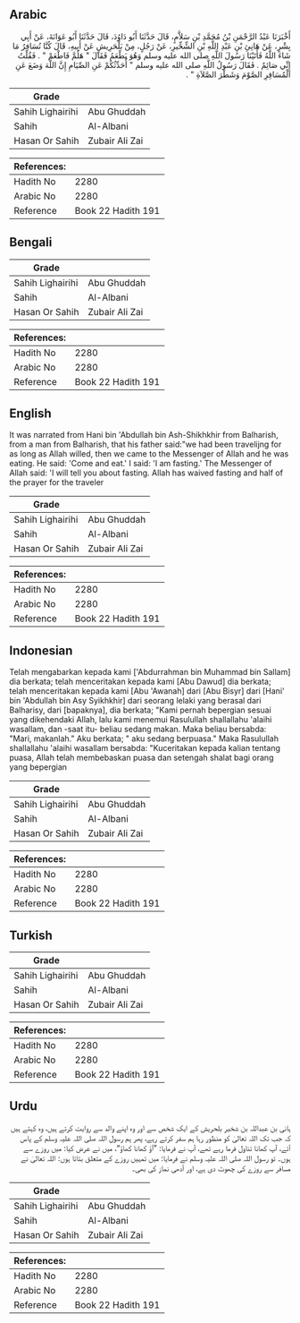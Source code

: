 ## Arabic


<div dir="rtl" lang="ar" style={{fontSize:'larger',backgroundColor:'#f8f9fa',padding:20}}>
أَخْبَرَنَا عَبْدُ الرَّحْمَنِ بْنُ مُحَمَّدِ بْنِ سَلاَّمٍ، قَالَ حَدَّثَنَا أَبُو دَاوُدَ، قَالَ حَدَّثَنَا أَبُو عَوَانَةَ، عَنْ أَبِي بِشْرٍ، عَنْ هَانِئِ بْنِ عَبْدِ اللَّهِ بْنِ الشِّخِّيرِ، عَنْ رَجُلٍ، مِنْ بَلْحَرِيشٍ عَنْ أَبِيهِ، قَالَ كُنَّا نُسَافِرُ مَا شَاءَ اللَّهُ فَأَتَيْنَا رَسُولَ اللَّهِ صلى الله عليه وسلم وَهُوَ يَطْعَمُ فَقَالَ ‏"‏ هَلُمَّ فَاطْعَمْ ‏"‏ ‏.‏ فَقُلْتُ إِنِّي صَائِمٌ ‏.‏ فَقَالَ رَسُولُ اللَّهِ صلى الله عليه وسلم ‏"‏ أُحَدِّثُكُمْ عَنِ الصِّيَامِ إِنَّ اللَّهَ وَضَعَ عَنِ الْمُسَافِرِ الصَّوْمَ وَشَطْرَ الصَّلاَةِ ‏"‏ ‏.‏
</div>
<div style={{backgroundColor:'#f8f9fa',padding:20, marginBottom: 10}}><table> <thead> <tr> <th>Grade</th> <th></th> </tr> </thead> <tbody> <tr><td>Sahih Lighairihi</td><td>Abu Ghuddah</td></tr><tr><td>Sahih</td><td>Al-Albani</td></tr><tr><td>Hasan Or Sahih</td><td>Zubair Ali Zai</td></tr></tbody></table><table> <thead> <tr> <th>References:</th> <th></th> </tr> </thead> <tbody><tr><td>Hadith No</td><td>2280</td></tr><tr><td>Arabic No</td><td>2280</td></tr><tr><td>Reference</td><td>Book 22 Hadith 191</td></tr></tbody></table></div>

## Bengali


<div dir="ltr" lang="bn" style={{fontSize:'larger',backgroundColor:'#f8f9fa',padding:20}}>

</div>
<div style={{backgroundColor:'#f8f9fa',padding:20, marginBottom: 10}}><table> <thead> <tr> <th>Grade</th> <th></th> </tr> </thead> <tbody> <tr><td>Sahih Lighairihi</td><td>Abu Ghuddah</td></tr><tr><td>Sahih</td><td>Al-Albani</td></tr><tr><td>Hasan Or Sahih</td><td>Zubair Ali Zai</td></tr></tbody></table><table> <thead> <tr> <th>References:</th> <th></th> </tr> </thead> <tbody><tr><td>Hadith No</td><td>2280</td></tr><tr><td>Arabic No</td><td>2280</td></tr><tr><td>Reference</td><td>Book 22 Hadith 191</td></tr></tbody></table></div>

## English


<div dir="ltr" lang="en" style={{fontSize:'larger',backgroundColor:'#f8f9fa',padding:20}}>
It was narrated from Hani bin 'Abdullah bin Ash-Shikhkhir from Balharish, from a man from Balharish, that his father said:"we had been travelijng for as long as Allah willed, then we came to the Messenger of Allah and he was eating. He said: 'Come and eat.' I said: 'I am fasting.' The Messenger of Allah said: 'I will tell you about fasting. Allah has waived fasting and half of the prayer for the traveler
</div>
<div style={{backgroundColor:'#f8f9fa',padding:20, marginBottom: 10}}><table> <thead> <tr> <th>Grade</th> <th></th> </tr> </thead> <tbody> <tr><td>Sahih Lighairihi</td><td>Abu Ghuddah</td></tr><tr><td>Sahih</td><td>Al-Albani</td></tr><tr><td>Hasan Or Sahih</td><td>Zubair Ali Zai</td></tr></tbody></table><table> <thead> <tr> <th>References:</th> <th></th> </tr> </thead> <tbody><tr><td>Hadith No</td><td>2280</td></tr><tr><td>Arabic No</td><td>2280</td></tr><tr><td>Reference</td><td>Book 22 Hadith 191</td></tr></tbody></table></div>

## Indonesian


<div dir="ltr" lang="id" style={{fontSize:'larger',backgroundColor:'#f8f9fa',padding:20}}>
Telah mengabarkan kepada kami ['Abdurrahman bin Muhammad bin Sallam] dia berkata; telah menceritakan kepada kami [Abu Dawud] dia berkata; telah menceritakan kepada kami [Abu 'Awanah] dari [Abu Bisyr] dari [Hani' bin 'Abdullah bin Asy Syikhkhir] dari seorang lelaki yang berasal dari Balharisy, dari [bapaknya], dia berkata; "Kami pernah bepergian sesuai yang dikehendaki Allah, lalu kami menemui Rasulullah shallallahu 'alaihi wasallam, dan -saat itu- beliau sedang makan. Maka beliau bersabda: "Mari, makanlah." Aku berkata; " aku sedang berpuasa." Maka Rasulullah shallallahu 'alaihi wasallam bersabda: "Kuceritakan kepada kalian tentang puasa, Allah telah membebaskan puasa dan setengah shalat bagi orang yang bepergian
</div>
<div style={{backgroundColor:'#f8f9fa',padding:20, marginBottom: 10}}><table> <thead> <tr> <th>Grade</th> <th></th> </tr> </thead> <tbody> <tr><td>Sahih Lighairihi</td><td>Abu Ghuddah</td></tr><tr><td>Sahih</td><td>Al-Albani</td></tr><tr><td>Hasan Or Sahih</td><td>Zubair Ali Zai</td></tr></tbody></table><table> <thead> <tr> <th>References:</th> <th></th> </tr> </thead> <tbody><tr><td>Hadith No</td><td>2280</td></tr><tr><td>Arabic No</td><td>2280</td></tr><tr><td>Reference</td><td>Book 22 Hadith 191</td></tr></tbody></table></div>

## Turkish


<div dir="ltr" lang="tr" style={{fontSize:'larger',backgroundColor:'#f8f9fa',padding:20}}>

</div>
<div style={{backgroundColor:'#f8f9fa',padding:20, marginBottom: 10}}><table> <thead> <tr> <th>Grade</th> <th></th> </tr> </thead> <tbody> <tr><td>Sahih Lighairihi</td><td>Abu Ghuddah</td></tr><tr><td>Sahih</td><td>Al-Albani</td></tr><tr><td>Hasan Or Sahih</td><td>Zubair Ali Zai</td></tr></tbody></table><table> <thead> <tr> <th>References:</th> <th></th> </tr> </thead> <tbody><tr><td>Hadith No</td><td>2280</td></tr><tr><td>Arabic No</td><td>2280</td></tr><tr><td>Reference</td><td>Book 22 Hadith 191</td></tr></tbody></table></div>

## Urdu


<div dir="rtl" lang="ur" style={{fontSize:'larger',backgroundColor:'#f8f9fa',padding:20}}>
ہانی بن عبداللہ بن شخیر بلحریش کے ایک شخص سے اور وہ اپنے والد سے روایت کرتے ہیں، وہ کہتے ہیں کہ جب تک اللہ تعالیٰ کو منظور رہا ہم سفر کرتے رہے، پھر ہم رسول اللہ صلی اللہ علیہ وسلم کے پاس آئے، آپ کھانا تناول فرما رہے تھے، آپ نے فرمایا: ”آؤ کھانا کھاؤ“، میں نے عرض کیا: میں روزے سے ہوں۔ تو رسول اللہ صلی اللہ علیہ وسلم نے فرمایا: میں تمہیں روزے کے متعلق بتاتا ہوں: اللہ تعالیٰ نے مسافر سے روزے کی چھوٹ دی ہے، اور آدھی نماز کی بھی۔
</div>
<div style={{backgroundColor:'#f8f9fa',padding:20, marginBottom: 10}}><table> <thead> <tr> <th>Grade</th> <th></th> </tr> </thead> <tbody> <tr><td>Sahih Lighairihi</td><td>Abu Ghuddah</td></tr><tr><td>Sahih</td><td>Al-Albani</td></tr><tr><td>Hasan Or Sahih</td><td>Zubair Ali Zai</td></tr></tbody></table><table> <thead> <tr> <th>References:</th> <th></th> </tr> </thead> <tbody><tr><td>Hadith No</td><td>2280</td></tr><tr><td>Arabic No</td><td>2280</td></tr><tr><td>Reference</td><td>Book 22 Hadith 191</td></tr></tbody></table></div>